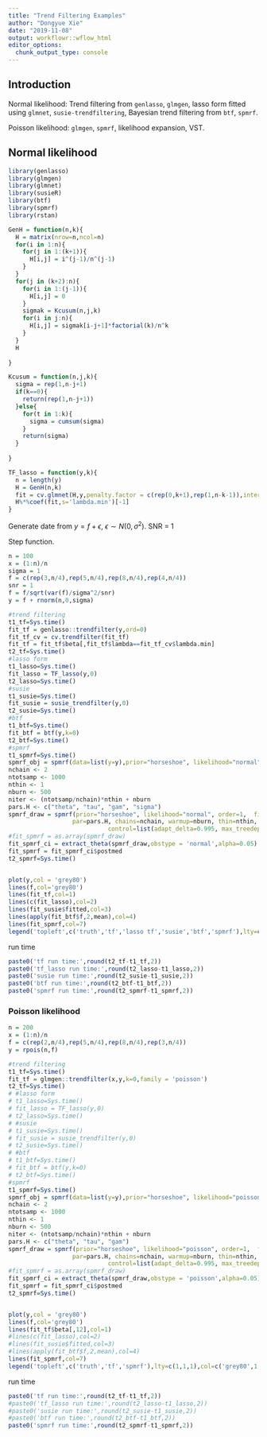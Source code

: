 ```yaml
---
title: "Trend Filtering Examples"
author: "Dongyue Xie"
date: "2019-11-08"
output: workflowr::wflow_html
editor_options:
  chunk_output_type: console
---
```


## Introduction

Normal likelihood: Trend filtering from `genlasso`, `glmgen`, lasso form fitted using `glmnet`, `susie-trendfiltering`, Bayesian trend filtering from `btf`, `spmrf`.

Poisson likelihood: `glmgen`, `spmrf`, likelihood expansion, VST.

## Normal likelihood

```r
library(genlasso)
library(glmgen)
library(glmnet)
library(susieR)
library(btf)
library(spmrf)
library(rstan)

GenH = function(n,k){
  H = matrix(nrow=n,ncol=n)
  for(i in 1:n){
    for(j in 1:(k+1)){
      H[i,j] = i^(j-1)/n^(j-1)
    }
  }
  for(j in (k+2):n){
    for(i in 1:(j-1)){
      H[i,j] = 0
    }
    sigmak = Kcusum(n,j,k)
    for(i in j:n){
      H[i,j] = sigmak[i-j+1]*factorial(k)/n^k
    }
  }
  H
  
}

Kcusum = function(n,j,k){
  sigma = rep(1,n-j+1)
  if(k==0){
    return(rep(1,n-j+1))
  }else{
    for(t in 1:k){
      sigma = cumsum(sigma)
    }
    return(sigma)
  }
  
}

TF_lasso = function(y,k){
  n = length(y)
  H = GenH(n,k)
  fit = cv.glmnet(H,y,penalty.factor = c(rep(0,k+1),rep(1,n-k-1)),intercept = F,standardize=F)
  H%*%coef(fit,s='lambda.min')[-1]
}
```

Generate date from $y = f + \epsilon$, $\epsilon\sim N(0,\sigma^2)$. SNR = 1

Step function.

```r
n = 100
x = (1:n)/n
sigma = 1
f = c(rep(3,n/4),rep(5,n/4),rep(8,n/4),rep(4,n/4))
snr = 1
f = f/sqrt(var(f)/sigma^2/snr)
y = f + rnorm(n,0,sigma)

#trend filtering
t1_tf=Sys.time()
fit_tf = genlasso::trendfilter(y,ord=0)
fit_tf_cv = cv.trendfilter(fit_tf)
fit_tf = fit_tf$beta[,fit_tf$lambda==fit_tf_cv$lambda.min]
t2_tf=Sys.time()
#lasso form 
t1_lasso=Sys.time()
fit_lasso = TF_lasso(y,0)
t2_lasso=Sys.time()
#susie
t1_susie=Sys.time()
fit_susie = susie_trendfilter(y,0)
t2_susie=Sys.time()
#btf
t1_btf=Sys.time()
fit_btf = btf(y,k=0)
t2_btf=Sys.time()
#spmrf
t1_spmrf=Sys.time()
spmrf_obj = spmrf(data=list(y=y),prior="horseshoe", likelihood="normal", order=1,zeta=0.01,chains=0)
nchain <- 2
ntotsamp <- 1000
nthin <- 1
nburn <- 500
niter <- (ntotsamp/nchain)*nthin + nburn
pars.H <- c("theta", "tau", "gam", "sigma") 
spmrf_draw = spmrf(prior="horseshoe", likelihood="normal", order=1,  fit=spmrf_obj,data=list(y=y),
                  par=pars.H, chains=nchain, warmup=nburn, thin=nthin, iter=niter,
                            control=list(adapt_delta=0.995, max_treedepth=12))
#fit_spmrf = as.array(spmrf_draw)
fit_spmrf_ci = extract_theta(spmrf_draw,obstype = 'normal',alpha=0.05)
fit_spmrf = fit_spmrf_ci$postmed
t2_spmrf=Sys.time()


plot(y,col = 'grey80')
lines(f,col='grey80')
lines(fit_tf,col=1)
lines(c(fit_lasso),col=2)
lines(fit_susie$fitted,col=3)
lines(apply(fit_btf$f,2,mean),col=4)
lines(fit_spmrf,col=7)
legend('topleft',c('truth','tf','lasso tf','susie','btf','spmrf'),lty=c(1,1,1,1,1,1),col=c('grey80',1,2,3,4,7))
```

run time

```r
paste0('tf run time:',round(t2_tf-t1_tf,2))
paste0('tf_lasso run time:',round(t2_lasso-t1_lasso,2))
paste0('susie run time:',round(t2_susie-t1_susie,2))
paste0('btf run time:',round(t2_btf-t1_btf,2))
paste0('spmrf run time:',round(t2_spmrf-t1_spmrf,2))
```


### Poisson likelihood

```r
n = 200
x = (1:n)/n
f = c(rep(2,n/4),rep(5,n/4),rep(8,n/4),rep(3,n/4))
y = rpois(n,f)

#trend filtering
t1_tf=Sys.time()
fit_tf = glmgen::trendfilter(x,y,k=0,family = 'poisson')
t2_tf=Sys.time()
# #lasso form 
# t1_lasso=Sys.time()
# fit_lasso = TF_lasso(y,0)
# t2_lasso=Sys.time()
# #susie
# t1_susie=Sys.time()
# fit_susie = susie_trendfilter(y,0)
# t2_susie=Sys.time()
# #btf
# t1_btf=Sys.time()
# fit_btf = btf(y,k=0)
# t2_btf=Sys.time()
#spmrf
t1_spmrf=Sys.time()
spmrf_obj = spmrf(data=list(y=y),prior="horseshoe", likelihood="poisson",order=1,zeta=0.01,chains=0)
nchain <- 2
ntotsamp <- 1000
nthin <- 1
nburn <- 500
niter <- (ntotsamp/nchain)*nthin + nburn
pars.H <- c("theta", "tau", "gam") 
spmrf_draw = spmrf(prior="horseshoe", likelihood="poisson", order=1,  fit=spmrf_obj,data=list(y=y),
                  par=pars.H, chains=nchain, warmup=nburn, thin=nthin, iter=niter,
                            control=list(adapt_delta=0.995, max_treedepth=12))
#fit_spmrf = as.array(spmrf_draw)
fit_spmrf_ci = extract_theta(spmrf_draw,obstype = 'poisson',alpha=0.05)
fit_spmrf = fit_spmrf_ci$postmed
t2_spmrf=Sys.time()


plot(y,col = 'grey80')
lines(f,col='grey80')
lines(fit_tf$beta[,12],col=1)
#lines(c(fit_lasso),col=2)
#lines(fit_susie$fitted,col=3)
#lines(apply(fit_btf$f,2,mean),col=4)
lines(fit_spmrf,col=7)
legend('topleft',c('truth','tf','spmrf'),lty=c(1,1,1),col=c('grey80',1,7))
```


run time

```r
paste0('tf run time:',round(t2_tf-t1_tf,2))
#paste0('tf_lasso run time:',round(t2_lasso-t1_lasso,2))
#paste0('susie run time:',round(t2_susie-t1_susie,2))
#paste0('btf run time:',round(t2_btf-t1_btf,2))
paste0('spmrf run time:',round(t2_spmrf-t1_spmrf,2))
```
